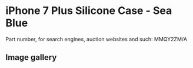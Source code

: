
# iPhone 7 Plus Silicone Case - Sea Blue

Part number, for search engines, auction websites and such: MMQY2ZM/A

## Image gallery

<div style={{ width: "768px" }}>
  <GalleryComponent
    images={[
      {
        original: "/everysource/MMQY2.webp",
        thumbnail: "/everypreview/MMQY2.webp",
      },
      {
        original: "/everysource/MMQY2_AV1_GOLD.webp",
        thumbnail: "/everypreview/MMQY2_AV1_GOLD.webp",
      },
      {
        original: "/everysource/MMQY2_AV1_JET_BLACK.webp",
        thumbnail: "/everypreview/MMQY2_AV1_JET_BLACK.webp",
      },
      {
        original: "/everysource/MMQY2_AV1_RED.webp",
        thumbnail: "/everypreview/MMQY2_AV1_RED.webp",
      },
      {
        original: "/everysource/MMQY2_AV1_SILVER.webp",
        thumbnail: "/everypreview/MMQY2_AV1_SILVER.webp",
      },
      {
        original: "/everysource/MMQY2_AV2.webp",
        thumbnail: "/everypreview/MMQY2_AV2.webp",
      }
    ]}
  />
</div>